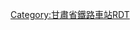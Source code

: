 {{Bs-map
|title=低窝铺站路轨及月台配置示意图<includeonly>
|collapse=yes</includeonly>
|map=
CONTg\CONTg~~ ~~ ~~ ~~{{rmri|u}}[[兰新铁路]][[下行线|下]]、[[上行线]][[阿拉山口站]]方向
STRg\STRf
ABZg2\STR!~STRc3
STR!~STRc1\ABZg+4
STR!~STRc2\ABZg3
\ABZg+1\ABZg2!~STRc4\STRc3
\STRc2\ABZg3\STR!~STRc1\ABZ4+2f\STRc3
\STRc2\ABZ1+3f\STR!~STRc4\STR\STR!~STRc1\STR+4\BS
\STR+1\STR!~STRc4\STR\STR\STR\STR\ENDEa+BSl
\STR\STR\STR\STR\STR\STR\STR+BSl
\STR\STR\STR\STR\STR\STR\STR+BSl
\STR\STR\STR\STR\STR\STR\STR+BSl
\STR\STR\STR\STR\STR\STR!~STRc2\STR3
\STR\STR\STR\STR\STR\ABZg+1\STRc4
STR\STR+BSl\STR+BSr\STR\STR\STR+BSl
STR\STR+BSl\STR+BSr\STR\STR\STR+BSl
STR\STR+BSl\STR+BSr\STR\STR\STR+BSl
STR\STR+BSl\STR+BSr\STR\STR\STR+BSl
STR\STR+BSl\STR+BSr\STR\STR\STR+BSl
STR\STR+BSl\STR+BSr\STR\STR\STR+BSl
STR\STR\STR\STR\STR\STR
STR2\STR!~STRc3\STR\STR\STR\STR
STRc1\ABZ2+4g\STR!~STRc3\STR\STR!~STRc2\STR3
\STRc1\ABZg+4\STR\ABZg+1\STRc4
\STR\STR!~STRc2\ABZg3
\ABZg2\ABZg+1!~STRc3\STR!~STRc4
\STR!~STRc1\ABZg+4\STR
\STR\ABZg2\STR!~STRc3
\\STR!~STRc2\ABZg3!~STRc1\ABZg+4\ENDEa
\\ABZg+1\STR!~STRc4\ABZg2\STR!~STRc3
\\\STR\STR\STR!~STRc1\ABZ2+4g\STRc3
\\\\\\STR\STR\ENDEe\STRc1\STR2+4\STRc3\STRc2\CONT3~~ ~~ ~~ ~~{{rmri|c1}}404支线往[[甘肃矿区|四○四厂]]
\\\\\\STR\STR\\\STRc1\STRl+4!~STRc2\ABZ1+3r\STRc4
\\\\\STR\STR\\\STRc2\STR3+1\STRc4
\\\\STR\STR\\STRc2\STR3+1\STRc4
\\\STR\STR\STRc2\STR3+1\STRc4
\\STR\STR!~STRc2\ABZ1+3f\STRc4
\STR\ABZg+1\ENDEe!~STRc4
STR!~STRc2\ABZg3
ABZg+1\STR!~STRc4
STRg\STRf
CONTf\CONTf~~ ~~ ~~ ~~{{rmri|d}}[[兰新铁路]][[下行线|下]]、[[上行线]][[兰州站]]方向
|bottom={{Navbar|低窝铺站RDT}}
}}<noinclude>
{{rdt intro|[[中国国家铁路集团|國鐵]][[中国铁路兰州局集团|兰州局集团]][[兰新铁路]][[低窝铺站]]}}
[[Category:甘肅省鐵路車站RDT]]
</noinclude>